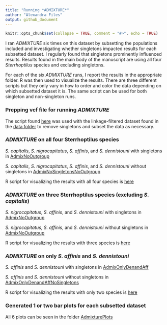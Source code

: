 ```yaml
---
title: "Running *ADMIXTURE*"
author: "Alexandra Files"
output: github_document
---
```


```r
knitr::opts_chunk$set(collapse = TRUE, comment = "#>", echo = TRUE)
```

I ran *ADMIXTURE* six times on this dataset by subsetting the populations included and investigating whether singletons impacted results for each subsetted dataset. I regularly found that singletons prominently influenced results. Results found in the main body of the manuscript are using all four *Sterrhoptilus* species and excluding singletons.

For each of the six *ADMIXTURE* runs, I report the results in the appropriate folder. R was then used to visualize the results.  There are three different scripts but they only vary in how to order and color the data depending on which subsetted dataset it is. The same script can be used for both singleton and non-singleton runs.

### Prepping vcf file for running *ADMIXTURE*

The script found [here](Sterrhoptilus_PrepforAdmixture.R) was used with the linkage-filtered dataset found in the [data folder](../Data/Sterrhoptilus_vcf_thinned.gz) to remove singletons and subset the data as necessary.

### *ADMIXTURE* on all four Sterrhoptilus species

*S. capitalis*, *S. nigrocapitatus*, *S. affinis*, and *S. dennistouni* with singletons in [AdmixNoOutgroup](AdmixAllSpecies)

*S. capitalis*, *S. nigrocapitatus*, *S. affinis*, and *S. dennistouni* without singletons in [AdmixNoSingletonsNoOutgroup](AdmixAllSpeciesNoSingletons)

R script for visualizing the results with all four species is [here](Sterrhoptilus_VisualizingAdmixture_AllSpecies.R)

### *ADMIXTURE* on three Sterrhoptilus species (excluding *S. capitalis*)

*S. nigrocapitatus*, *S. affinis*, and *S. dennistouni* with singletons in [AdmixNoOutgroup](AdmixNoCapitalis)

*S. nigrocapitatus*, *S. affinis*, and *S. dennistouni* without singletons in [AdmixNoOutgroup](AdmixNoCapitalisNoSingletons)

R script for visualizing the results with three species is [here](Sterrhoptilus_VisualizingAdmixture_NoCapitalis)

### *ADMIXTURE* on only *S. affinis* and *S. dennistouni*

*S. affinis* and *S. dennistouni* with singletons in [AdmixOnlyDenandAff](AdmixOnlyDenandAff)

*S. affinis* and *S. dennistouni* without singletons in [AdmixOnlyDenandAffNoSingletons](AdmixOnlyDenandAffNoSingletons)

R script for visualizing the results with only two species is [here](Sterrhoptilus_VisualizingAdmixture_OnlyDenandAff.R)

### Generated 1 or two bar plots for each subsetted dataset

All 6 plots can be seen in the folder [AdmixturePlots](AdmixturePlots)
